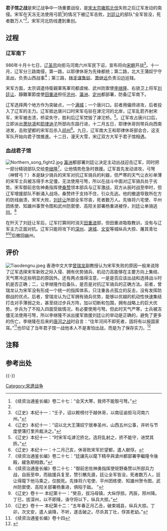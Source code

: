 {{Infobox Military Conflict|
image=|
caption=|
conflict=君子馆之战|
partof=[[宋辽战争|宋辽战争]]战役|
date=986年十一月至十二月|
place=[[瀛州|瀛州]][[君子馆|君子馆]]{{noteTag|name=注释1}}|
result=辽军胜利|
combatant1=[[宋朝|宋朝]]|
combatant2=[[辽朝|辽朝]]|
commander1=[[刘廷让|刘廷让]]<br>[[桑赞|桑赞]]<br>[[杨重进|杨重进]]{{KIA}}<br>[[田重进|田重进]]<br>[[张思钧|张思钧]]|
commander2=[[辽圣宗|辽圣宗]]<br>[[萧太后|萧太后]]<br>[[耶律蒲奴宁|耶律蒲奴宁]]<br>[[耶律休哥|耶律休哥]]<br>[[萧打里|萧打里]]{{KIA}}|
strength1=数万|
strength2=至少数万骑<ref name="长编卷二十七">{{cite book|title=《续资治通鉴长编》|author=（宋）李焘|page=卷二十七}}</ref>|
casualties1=刘廷让全军尽丧，死者数万<ref name="长编卷二十七"></ref>|
casualties2=不祥|
}}
{{Campaignbox 宋辽战争}}
'''君子馆之战'''是宋辽战争中一场重要战役，是[[宋太宗|宋太宗]][[雍熙北伐|雍熙北伐]]失败之后辽军发动的南侵。宋军在天冻无法使用弓箭<ref>《续资治通鉴长编》卷二十七：“会天大寒，我师不能彀弓弩。”</ref>的情况下被辽军击败，[[刘廷让|刘廷让]]的部队“全军皆没，死者数万人”<ref name="长编卷二十七"></ref>，宋军河北防线遭到重创。

==过程==
===辽军南下===
986年十月十七日，[[辽圣宗|辽圣宗]]向拒马河南六州军民下诏，宣布将向[[宋朝|宋朝]]开战<ref>《辽史》本纪十一：“壬子，诏以敕榜付于越休哥，以南征谕拒马河南六州。”</ref>。十一月，辽军分三路南侵，第一路，以耶律休哥为先锋都统；第二路，北大王蒲奴宁守[[圣州|圣州]]，负责山西战事<ref>《辽史》本纪十一：“诏以北大王蒲奴宁居奉圣州，山西五州公事，并听与节度使蒲打里共裁决之。”</ref>；第三路，[[林牙谋鲁姑|林牙谋鲁姑]]、[[萧继远|萧继远]]负责沿边巡辖。

宋军方面，太宗调遣侍衛親軍馬軍司都虞候、武州防禦使[[李继隆|李继隆]]、右骁卫上将军[[刘廷让|刘廷让]]、靜難軍節度使[[田重进|田重进]]担任[[沧州|沧州]]、[[瀛洲|瀛洲]]、[[定州|定州]]都部署，防备辽军南下。

辽军选择两个地方作为突破点，一个[[满城|满城]]；一个唐兴口。前者用偏师进攻，后者投入了辽军的主力。辽军抵达唐兴口时宋军屯驻在滹沱河的北岸，辽军乱箭齐射宋军，宋军被击溃，桥梁失守，胜利后辽军焚毁了滹沱桥。<ref>《辽史》本纪十一：“时宋军屯滹沱挢北，选将乱射之，挢不能守，进焚其挢。”</ref>。辽军攻占唐兴口后，立即派出[[萧挞凛|萧挞凛]]和[[耶律迪子|耶律迪子]]所部向东路行进，十二月五日，耶律休哥则带兵向西南进发，击败望都的宋军后杀入[[祁州|祁州]]<ref>《辽史》本纪十一：十二月己亥，休哥败宋军於望都，遣人献俘。</ref>。九日，辽军南大王和耶律休哥部会合，这支军队开始向君子馆推進。十二日，漫天大雪，宋辽双方大军于君子馆相遇。

===血战君子馆===
[[File:Northern_song_fight2.jpg|right]]
[[瀛洲|瀛洲]]都部署刘廷让决定主动出战迎击辽军，同时把一部分精锐部队交给[[李继隆|李继隆]]<ref>《续资治通鉴长编》卷二十七：“廷讓先以麾下精卒與滄州都部署李繼隆令後殿，緩急期相救。”</ref>，让他情势危急时救援。辽军首先发动进攻，弓弩（神臂弓？）本是缺少骑兵的宋军对抗辽军骑兵的利器，但严寒的天气让衣衫单薄的宋军士兵被冻得手木足僵，无法使用弓弩，所以在战斗中面对辽军骑兵处于劣势。宋军御前忠佐神勇指挥使[[桑赞|桑赞]]领本部兵与辽军激战，双方从辰时战至申时，但辽军增援部队不断涌入战场，桑赞终于支持不住，引众先逃。他的撤退导致所在方的防线崩溃，宋军大败，[[刘廷让|刘廷让]]所部全军尽丧，死者数万人。先锋将六宅使、平州团练使、知雄州事贺令图和武州防禦使、高阳关部署杨重进被俘，刘廷让单骑逃回。<ref>《续资治通鉴长编》卷二十七："御前忠佐神勇指挥使钜野桑赞以所部兵力战，自辰至申，而敌援兵复至，赞引觽先遁，廷让全军皆没，死者数万人，廷让得麾下他马乘之，仅脱死。先锋将六宅使、平州团练使、知雄州贺令图，武州防禦使、高阳关部署杨重进，俱陷于敌。 "</ref>

在歼灭了刘廷让军后，辽军打算同时消灭[[田重进|田重进]]部，但田重进吸取教训，没有与辽军主力正面对抗。辽军只能将攻下的[[深州|深州]]、[[速城|速城]]、[[文安|文安]]等城纵兵大掠、屠其青壮<ref>《辽史》卷十一 本纪第十一：“癸丑，拔冯母镇，大纵俘掠。丙辰，邢州降。丁巳，拔深州，以不即降，诛守将以下，纵兵大掠。”</ref><ref>《辽史》卷十一     本纪第十二：“五年春正月乙丑，破束城县，纵兵大掠。丁卯，次文安，遣人谕降，不听，遂击破之。尽杀其丁壮，俘其老幼。”</ref>后撤回幽州。

==评价==
[[File:Tiaodengnu.jpeg|right]]
香港中文大学[[曾瑞龙|曾瑞龙]]副教授认为宋军失败的原因一般来说除了辽军选择宋军新败之际入侵、拥有优势骑兵、机动力高能够在主要方向上集结、天气寒冷这些明显的原因外。还有两点值得注意，一是是否应该出战和选择战斗时机是否正确；二，让李继隆作后备队，是否是对抗辽军骑兵的正确方法。前者，曾瑞龙认为宋军没有形成一个统一的指挥体系，只注重各点孤立的反击，没有发挥防御战的优点。后者，曾瑞龙认为辽军拥有骑兵优势，能够以优越的机动性快速集结打击对手薄弱之处，甚至绕过步兵方阵，加以切断和包围，拥有战略上的巨大优势。步兵为了不陷入四面受敌情况，有必要使用弓弩。但此时天气严寒，士兵被冻僵无法使用弓弩，所以李继隆不派出援军救援刘廷让的举动是正确的，避免了更多的伤亡，李继隆在后来的[[唐河之战|唐河之战]]时自言：“往年河间不即死者，固将有以报国家耳。”<ref>《续资治通鉴长编》卷十四</ref>也印证了当年君子馆一战他本人不是害怕出战，而是为了保存实力。<ref>{{cite book|title=《经略幽燕：宋辽战争军事灾难的战略分析》|author=曾瑞龙|publisher=香港中文大学出版社|isbn=9789629960537|language=zh|year=2003年|pages=261,262,263,264页}}</ref>

==注释==
<div class="references">{{noteFoot|refs=

{{noteTag|name=注释1|1=
'''君子馆'''地处华北平原腹地，[[瀛州|瀛州]]即今日中华人民共和国[[河间市|河间市]]所辖。居北京、天津、石家庄之间交汇处，地势平坦，介于沙河和唐河之间，106国道经过该地，曾是汉代大儒[[毛苌|毛苌]]讲学授徒的地方。
}}
 
}}
</div>

==参考出处==
<div class="references-small">
<references />
</div>

{{-}}
{{遼金夏歷史事件}}

[[Category:宋遼战争|Category:宋遼战争]]